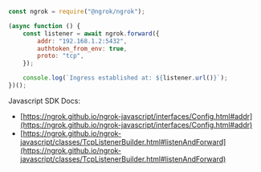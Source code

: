 ```jsx
const ngrok = require("@ngrok/ngrok");

(async function () {
	const listener = await ngrok.forward({
		addr: "192.168.1.2:5432",
		authtoken_from_env: true,
		proto: "tcp",
	});

	console.log(`Ingress established at: ${listener.url()}`);
})();
```

Javascript SDK Docs:

- [https://ngrok.github.io/ngrok-javascript/interfaces/Config.html#addr](https://ngrok.github.io/ngrok-javascript/interfaces/Config.html#addr)
- [https://ngrok.github.io/ngrok-javascript/classes/TcpListenerBuilder.html#listenAndForward](https://ngrok.github.io/ngrok-javascript/classes/TcpListenerBuilder.html#listenAndForward)

